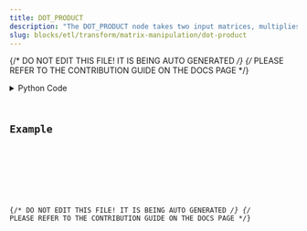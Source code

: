 ```yaml
---
title: DOT_PRODUCT
description: "The DOT_PRODUCT node takes two input matrices, multiplies them (by dot product), and returns the result."
slug: blocks/etl/transform/matrix-manipulation/dot-product
---
```


{/* DO NOT EDIT THIS FILE! IT IS BEING AUTO GENERATED */}
{/* PLEASE REFER TO THE CONTRIBUTION GUIDE ON THE DOCS PAGE */}


<PythonDocsDisplay docstring={docstring} />
<details>
<summary>Python Code</summary>



<Code code={pythonCode} lang="py" wrap theme="dracula" />

[Find this Flojoy Block on GitHub](https://github.com/flojoy-ai/blocks/blob/main/blocks/ETL/TRANSFORM/MATRIX_MANIPULATION/DOT_PRODUCT/DOT_PRODUCT.py)

</details>

## Example


<GetHelpWidget />


<AppDisplay app={app} blockName="DOT_PRODUCT" client:visible />


<Example />

{/* DO NOT EDIT THIS FILE! IT IS BEING AUTO GENERATED */}
{/* PLEASE REFER TO THE CONTRIBUTION GUIDE ON THE DOCS PAGE */}
